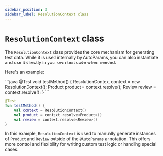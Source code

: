 ```yaml
---
sidebar_position: 3
sidebar_label: ResolutionContext class
---
```



# `ResolutionContext` class

The <JavadocLink version="11.0.1" path="autoparams/ResolutionContext.html">`ResolutionContext`</JavadocLink> class provides the core mechanism for generating test data. While it is used internally by AutoParams, you can also instantiate and use it directly in your own test code when needed.

Here's an example:

<JavaKotlinCodeBlock>
```java
@Test
void testMethod() {
    ResolutionContext context = new ResolutionContext();
    Product product = context.resolve();
    Review review = context.resolve();
}
```

```kotlin
@Test
fun testMethod() {
    val context = ResolutionContext()
    val product = context.resolve<Product>()
    val review = context.resolve<Review>()
}
```
</JavaKotlinCodeBlock>

In this example, `ResolutionContext` is used to manually generate instances of `Product` and `Review` outside of the `@AutoParams` annotation. This offers more control and flexibility for writing custom test logic or handling special cases.
